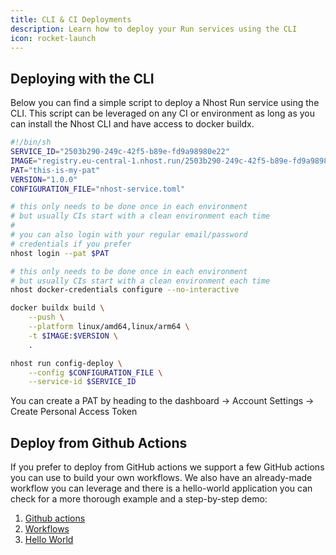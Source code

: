 ```yaml
---
title: CLI & CI Deployments
description: Learn how to deploy your Run services using the CLI
icon: rocket-launch
---
```


## Deploying with the CLI

Below you can find a simple script to deploy a Nhost Run service using the CLI. This script can be leveraged on any CI or environment as long as you can install the Nhost CLI and have access to docker buildx.

```bash
#!/bin/sh
SERVICE_ID="2503b290-249c-42f5-b89e-fd9a98980e22"
IMAGE="registry.eu-central-1.nhost.run/2503b290-249c-42f5-b89e-fd9a98980e22"
PAT="this-is-my-pat"
VERSION="1.0.0"
CONFIGURATION_FILE="nhost-service.toml"

# this only needs to be done once in each environment
# but usually CIs start with a clean environment each time
#
# you can also login with your regular email/password
# credentials if you prefer
nhost login --pat $PAT

# this only needs to be done once in each environment
# but usually CIs start with a clean environment each time
nhost docker-credentials configure --no-interactive

docker buildx build \
    --push \
    --platform linux/amd64,linux/arm64 \
    -t $IMAGE:$VERSION \
    .

nhost run config-deploy \
    --config $CONFIGURATION_FILE \
    --service-id $SERVICE_ID
```

<Info>You can create a PAT by heading to the dashboard -> Account Settings -> Create Personal Access Token</Info>

## Deploy from Github Actions

If you prefer to deploy from GitHub actions we support a few GitHub actions you can use to build your own workflows. We also have an already-made workflow you can leverage and there is a hello-world application you can check for a more thorough example and a step-by-step demo:

1. [Github actions](https://github.com/marketplace?type=actions&query=nhost+)
2. [Workflows](https://github.com/nhost-actions/workflows#build-and-release-nhost-runyaml)
3. [Hello World](https://github.com/nhost/nhost-run-hello-world)


